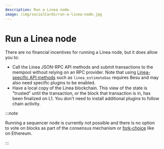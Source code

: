 ```yaml
---
description: Run a Linea node.
image: /img/socialCards/run-a-linea-node.jpg
---
```



# Run a Linea node

There are no financial incentives for running a Linea node, but it does allow you to:

- Call the Linea JSON-RPC API methods and submit transactions to the mempool without relying on an 
RPC provider. Note that using [Linea-specific API methods](/developers/reference/api) such as 
`linea_estimateGas` requires Besu and may also need specific plugins to be enabled. 
- Have a local copy of the Linea blockchain. This view of the state is "trusted" until the 
transaction, or the block that transaction is in, has been finalized on L1. You don't need to 
install additional plugins to follow chain activity.

:::note

Running a sequencer node is currently not possible and there is no option to vote on blocks as part 
of the consensus mechanism or [fork-choice](https://eth2book.info/capella/part3/forkchoice/#whats-a-fork-choice) 
like on Ethereum.

:::

<DocCardList />
